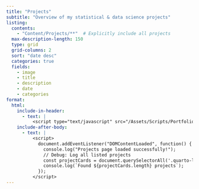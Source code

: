 ```yaml
---
title: "Projects"
subtitle: "Overview of my statistical & data science projects"
listing:
  contents: 
    - "Content/Projects/**"  # Explicitly include all projects
  max-description-length: 150
  type: grid
  grid-columns: 2
  sort: "date desc"
  categories: true
  fields: 
    - image
    - title
    - description
    - date
    - categories
format:
  html:
    include-in-header: 
      - text: |
          <script type="text/javascript" src="/Assets/Scripts/Portfolio/new-banner.js"></script>
    include-after-body:
      - text: |
          <script>
            document.addEventListener("DOMContentLoaded", function() {
              console.log("Projects page loaded successfully!");
              // Debug: Log all listed projects
              const projectCards = document.querySelectorAll('.quarto-listing-cards .card');
              console.log(`Found ${projectCards.length} projects`);
            });
          </script>
---
```

